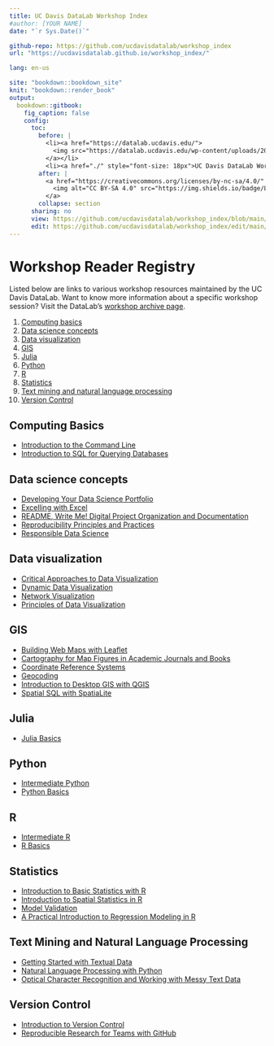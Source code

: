 ```yaml
---
title: UC Davis DataLab Workshop Index
#author: [YOUR NAME]
date: "`r Sys.Date()`"

github-repo: https://github.com/ucdavisdatalab/workshop_index
url: "https://ucdavisdatalab.github.io/workshop_index/"

lang: en-us

site: "bookdown::bookdown_site"
knit: "bookdown::render_book"
output:
  bookdown::gitbook:
    fig_caption: false
    config:
      toc:
        before: |
          <li><a href="https://datalab.ucdavis.edu/">
            <img src="https://datalab.ucdavis.edu/wp-content/uploads/2019/07/datalab-logo-full-color-rgb-1.png" style="height: 100%; width: 100%; object-fit: contain" />
          </a></li>
          <li><a href="./" style="font-size: 18px">UC Davis DataLab Workshops</a></li>
        after: |
          <a href="https://creativecommons.org/licenses/by-nc-sa/4.0/" target="_blank">
            <img alt="CC BY-SA 4.0" src="https://img.shields.io/badge/License-CC%20BY--NC--SA%204.0-lightgrey.svg" style="float: right; padding-right: 10px;" />
          </a>
        collapse: section
      sharing: no
      view: https://github.com/ucdavisdatalab/workshop_index/blob/main/%s
      edit: https://github.com/ucdavisdatalab/workshop_index/edit/main/%s
---
```


# Workshop Reader Registry {-}

Listed below are links to various workshop resources maintained by the UC Davis
DataLab. Want to know more information about a specific workshop session? Visit
the DataLab's [workshop archive page](https://datalab.ucdavis.edu/workshops/).

1.  [Computing basics](#computing-basics)
2.  [Data science concepts](#data-science-concepts)
3.  [Data visualization](#data-visualization)
4.  [GIS](#gis)
5.  [Julia](#julia)
6.  [Python](#python)
7.  [R](#r)
8.  [Statistics](#statistics)
9.  [Text mining and natural language
    processing](#text-mining-and-natural-language-processing)
10. [Version Control](#version-control)

## Computing Basics

+ [Introduction to the Command
  Line](https://ucdavisdatalab.github.io/workshop_introduction_to_the_command_line/)
+ [Introduction to SQL for Querying
  Databases](https://ucdavisdatalab.github.io/workshop_intro_to_sql/)

## Data science concepts

+ [Developing Your Data Science
  Portfolio](https://ucdavisdatalab.github.io/workshop_portfolios/)
+ [Excelling with
  Excel](https://ucdavisdatalab.github.io/workshop_keeping_data_tidy/)
+ [README, Write Me! Digital Project Organization and
  Documentation](https://ucdavisdatalab.github.io/workshop_how-to-data-documentation/)
+ [Reproducibility Principles and
  Practices](https://ucdavisdatalab.github.io/workshop_reproducible_research/)
+ [Responsible Data
  Science](https://ucdavisdatalab.github.io/responsible-data-science/)

## Data visualization

+ [Critical Approaches to Data
  Visualization](https://ucdavisdatalab.github.io/workshop_critical_data_viz/)
+ [Dynamic Data
  Visualization](https://ucdavisdatalab.github.io/workshop_dynamic_data_viz)
+ [Network Visualization](https://ucdavisdatalab.github.io/workshop_network_viz/)
+ [Principles of Data
  Visualization](https://ucdavisdatalab.github.io/workshop_data_viz_principles/)

## GIS

+ [Building Web Maps with Leaflet](https://ucdavisdatalab.github.io/workshop_web_maps/)
+ [Cartography for Map Figures in Academic Journals and
  Books](https://github.com/MicheleTobias/Workshop-Cartography-Journal-Figures)
+ [Coordinate Reference
  Systems](https://ucdavisdatalab.github.io/workshop_coordinate_reference_systems/)
+ [Geocoding](https://github.com/MicheleTobias/geocoding-workshop)
+ [Introduction to Desktop GIS with
  QGIS](https://ucdavisdatalab.github.io/Intro-to-Desktop-GIS-with-QGIS/)
+ [Spatial SQL with SpatiaLite](https://github.com/ucdavisdatalab/Spatial_SQL)

## Julia

+ [Julia
  Basics](https://ucdavisdatalab.github.io/workshop_julia_basics/chapters/index.html)

## Python

+ [Intermediate
  Python](https://ucdavisdatalab.github.io/workshop_intermediate_python)
+ [Python
  Basics](https://ucdavisdatalab.github.io/workshop_python_basics)

## R

+ [Intermediate R](https://ucdavisdatalab.github.io/workshop_intermediate_r/)
+ [R Basics](https://ucdavisdatalab.github.io/workshop_r_basics/)

## Statistics

+ [Introduction to Basic Statistics with
  R](https://ucdavisdatalab.github.io/basic_stats_r_1/)
+ [Introduction to Spatial Statistics in
  R](https://ucdavisdatalab.github.io/workshop-spatial-stats/)
+ [Model
  Validation](https://ucdavisdatalab.github.io/workshop-model-validation/)
+ [A Practical Introduction to Regression Modeling in
  R](https://ucdavisdatalab.github.io/workshop_regression/)

## Text Mining and Natural Language Processing

+ [Getting Started with Textual
  Data](https://ucdavisdatalab.github.io/workshop_getting_started_with_textual_data/)
+ [Natural Language Processing with
  Python](https://ucdavisdatalab.github.io/workshop_nlp_with_python/)
+ [Optical Character Recognition and Working with Messy Text
  Data](https://ucdavisdatalab.github.io/workshop_ocr_python)

## Version Control

+ [Introduction to Version
  Control](https://ucdavisdatalab.github.io/workshop_introduction_to_version_control/)
+ [Reproducible Research for Teams with
  GitHub](https://ucdavisdatalab.github.io/workshop_git_for_teams/)

